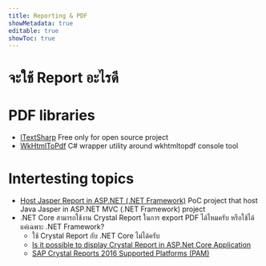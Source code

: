 ```yaml
---
title: Reporting & PDF
showMetadata: true
editable: true
showToc: true
---
```



# จะใช้ Report อะไรดี
<FeatureAsColumnComparisonTable reports={reportData()}></FeatureAsColumnComparisonTable>

# PDF libraries

- [ITextSharp](https://github.com/itext/itextsharp) Free only for open source project
- [WkHtmlToPdf](https://github.com/codaxy/wkhtmltopdf) C# wrapper utility around wkhtmltopdf console tool

# Intertesting topics

- [Host Jasper Report in ASP.NET (.NET Framework)](https://github.com/codesanook/Codesanook.Examples/blob/master/Codesanook.Examples.AspNetMvc/Controllers/ReportController.cs) PoC project that host Java Jasper in ASP.NET MVC (.NET Framework) project
- .NET Core สามารถใช้งาน Crystal Report ในการ export PDF ได้ไหมครับ หรือใช้ได้แค่เฉพาะ .NET Framework?
  - ใช้ Crystal Report กับ .NET Core ไม่ได้ครับ
  - [Is it possible to display Crystal Report in ASP.Net Core Application](https://forums.asp.net/post/6236009.aspx)
  - [SAP Crystal Reports 2016 Supported Platforms (PAM)](https://www.sap.com/documents/2016/04/3050374d-6a7c-0010-82c7-eda71af511fa.html)
